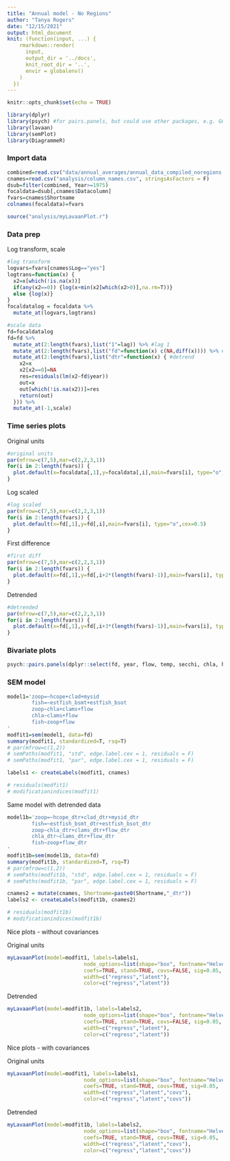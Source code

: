 ```yaml
---
title: "Annual model - No Regions"
author: "Tanya Rogers"
date: "12/15/2021"
output: html_document
knit: (function(input, ...) {
    rmarkdown::render(
      input,
      output_dir = '../docs',
      knit_root_dir = '..',
      envir = globalenv()
    )
  })
---
```


```r
knitr::opts_chunk$set(echo = TRUE)
```

```r
library(dplyr)
library(psych) #for pairs.panels, but could use other packages, e.g. GGalley
library(lavaan)
library(semPlot)
library(DiagrammeR)
```

### Import data

```r
combined=read.csv("data/annual_averages/annual_data_compiled_noregions.csv")
cnames=read.csv("analysis/column_names.csv", stringsAsFactors = F)
dsub=filter(combined, Year>=1975)
focaldata=dsub[,cnames$Datacolumn]
fvars=cnames$Shortname
colnames(focaldata)=fvars

source("analysis/myLavaanPlot.r")
```

### Data prep

Log transform, scale

```r
#log transform
logvars=fvars[cnames$Log=="yes"]
logtrans=function(x) {
  x2=x[which(!is.na(x))]
  if(any(x2==0)) {log(x+min(x2[which(x2>0)],na.rm=T))}
  else {log(x)}
}
focaldatalog = focaldata %>% 
  mutate_at(logvars,logtrans)

#scale data
fd=focaldatalog
fd=fd %>% 
  mutate_at(2:length(fvars),list("1"=lag)) %>% #lag 1
  mutate_at(2:length(fvars),list("fd"=function(x) c(NA,diff(x)))) %>% #first difference
  mutate_at(2:length(fvars),list("dtr"=function(x) { #detrend
    x2=x
    x2[x2==0]=NA
    res=residuals(lm(x2~fd$year))
    out=x
    out[which(!is.na(x2))]=res
    return(out)
  })) %>%
  mutate_at(-1,scale)
```

### Time series plots

Original units

```r
#original units
par(mfrow=c(7,5),mar=c(2,2,3,1))
for(i in 2:length(fvars)) {
  plot.default(x=focaldata[,1],y=focaldata[,i],main=fvars[i], type="o",cex=0.5)
}
```

Log scaled

```r
#log scaled
par(mfrow=c(7,5),mar=c(2,2,3,1))
for(i in 2:length(fvars)) {
  plot.default(x=fd[,1],y=fd[,i],main=fvars[i], type="o",cex=0.5)
}
```

First difference

```r
#first diff
par(mfrow=c(7,5),mar=c(2,2,3,1))
for(i in 2:length(fvars)) {
  plot.default(x=fd[,1],y=fd[,i+2*(length(fvars)-1)],main=fvars[i], type="o",cex=0.5)
}
```

Detrended

```r
#detrended
par(mfrow=c(7,5),mar=c(2,2,3,1))
for(i in 2:length(fvars)) {
  plot.default(x=fd[,1],y=fd[,i+3*(length(fvars)-1)],main=fvars[i], type="o",cex=0.5)
}
```

### Bivariate plots

```r
psych::pairs.panels(dplyr::select(fd, year, flow, temp, secchi, chla, hcope, clad, pcope, mysid, estfish, sside, clams, dophos),lm = T)
```

### SEM model

```r
model1='zoop=~hcope+clad+mysid
        fish=~estfish_bsmt+estfish_bsot
        zoop~chla+clams+flow
        chla~clams+flow
        fish~zoop+flow
'
modfit1=sem(model1, data=fd)
summary(modfit1, standardized=T, rsq=T)
# par(mfrow=c(1,2))
# semPaths(modfit1, "std", edge.label.cex = 1, residuals = F)
# semPaths(modfit1, "par", edge.label.cex = 1, residuals = F)

labels1 <- createLabels(modfit1, cnames)

# residuals(modfit1)
# modificationindices(modfit1)
```

Same model with detrended data

```r
model1b='zoop=~hcope_dtr+clad_dtr+mysid_dtr
        fish=~estfish_bsmt_dtr+estfish_bsot_dtr
        zoop~chla_dtr+clams_dtr+flow_dtr
        chla_dtr~clams_dtr+flow_dtr
        fish~zoop+flow_dtr
'
modfit1b=sem(model1b, data=fd)
summary(modfit1b, standardized=T, rsq=T)
# par(mfrow=c(1,2))
# semPaths(modfit1b, "std", edge.label.cex = 1, residuals = F)
# semPaths(modfit1b, "par", edge.label.cex = 1, residuals = F)

cnames2 = mutate(cnames, Shortname=paste0(Shortname,"_dtr"))
labels2 <- createLabels(modfit1b, cnames2)

# residuals(modfit1b)
# modificationindices(modfit1b)
```

Nice plots - without covariances

Original units

```r
myLavaanPlot(model=modfit1, labels=labels1,
						 node_options=list(shape="box", fontname="Helvetica"), 
						 coefs=TRUE, stand=TRUE, covs=FALSE, sig=0.05, 
						 width=c("regress","latent"),
						 color=c("regress","latent"))

```

Detrended

```r
myLavaanPlot(model=modfit1b, labels=labels2, 
						 node_options=list(shape="box", fontname="Helvetica"), 
						 coefs=TRUE, stand=TRUE, covs=FALSE, sig=0.05, 
						 width=c("regress","latent"),
						 color=c("regress","latent"))
```

Nice plots - with covariances

Original units

```r
myLavaanPlot(model=modfit1, labels=labels1, 
						 node_options=list(shape="box", fontname="Helvetica"), 
						 coefs=TRUE, stand=TRUE, covs=TRUE, sig=0.05, 
						 width=c("regress","latent","covs"),
						 color=c("regress","latent","covs"))

```

Detrended

```r
myLavaanPlot(model=modfit1b, labels=labels2, 
						 node_options=list(shape="box", fontname="Helvetica"), 
						 coefs=TRUE, stand=TRUE, covs=TRUE, sig=0.05, 
						 width=c("regress","latent","covs"),
						 color=c("regress","latent","covs"))
```


